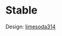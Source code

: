 
# Stable

Design: <a href="https://namemc.com/profile/limesoda314.1" target="_blank" rel="noreferrer">limesoda314</a>


<div className="halfgriditem emphasis4 dark card">
		<img className="articleImage" src={getImageUrl("minecraftserver/cherry/stable/thumbnail.png")} alt="" ></img>
</div>

<div className="halfgrid">
	<div className="halfgriditem emphasis4 dark card">
				<img className="articleImage" src={getImageUrl("minecraftserver/cherry/stable/far1.png")} alt="" ></img>
	</div>
	<div className="halfgriditem emphasis4 dark card">
				<img className="articleImage" src={getImageUrl("minecraftserver/cherry/stable/far2.png")} alt="" ></img>
	</div>
</div>
<div className="halfgrid">
	<div className="halfgriditem emphasis4 dark card">
				<img className="articleImage" src={getImageUrl("minecraftserver/cherry/stable/far3.png")} alt="" ></img>
	</div>
	<div className="halfgriditem emphasis4 dark card">
				<img className="articleImage" src={getImageUrl("minecraftserver/cherry/stable/close1.png")} alt="" ></img>
	</div>
</div>

<div className="halfgriditem emphasis4 dark card">
		<img className="articleImage" src={getImageUrl("minecraftserver/cherry/stable/close2.png")} alt=""></img>
</div>

<div className="halfgrid">
	<div className="halfgriditem emphasis4 dark card">
				<img className="articleImage" src={getImageUrl("minecraftserver/cherry/stable/close3.png")} alt="" ></img>
	</div>
	<div className="halfgriditem emphasis4 dark card">
				<img className="articleImage" src={getImageUrl("minecraftserver/cherry/stable/close4.png")} alt="" ></img>
	</div>
	<div className="halfgriditem emphasis4 dark card">
				<img className="articleImage" src={getImageUrl("minecraftserver/cherry/stable/far4.png")} alt="" ></img>
	</div>
	<div className="halfgriditem emphasis4 dark card">
				<img className="articleImage" src={getImageUrl("minecraftserver/cherry/stable/far5.png")} alt="" ></img>
	</div>
</div>

<div className="halfgriditem emphasis4 dark card">
		<img className="articleImage" src={getImageUrl("minecraftserver/cherry/stable/far6.png")} alt=""></img>
</div>

<div className="halfgrid">
	<div className="halfgriditem emphasis4 dark card">
				<img className="articleImage" src={getImageUrl("minecraftserver/cherry/stable/far7.png")} alt="" ></img>
	</div>
	<div className="halfgriditem emphasis4 dark card">
				<img className="articleImage" src={getImageUrl("minecraftserver/cherry/stable/inside1.png")} alt="" ></img>
	</div>
	<div className="halfgriditem emphasis4 dark card">
				<img className="articleImage" src={getImageUrl("minecraftserver/cherry/stable/far4.png")} alt="" ></img>
	</div>
	<div className="halfgriditem emphasis4 dark card">
				<img className="articleImage" src={getImageUrl("minecraftserver/cherry/stable/far5.png")} alt="" ></img>
	</div>
</div>
